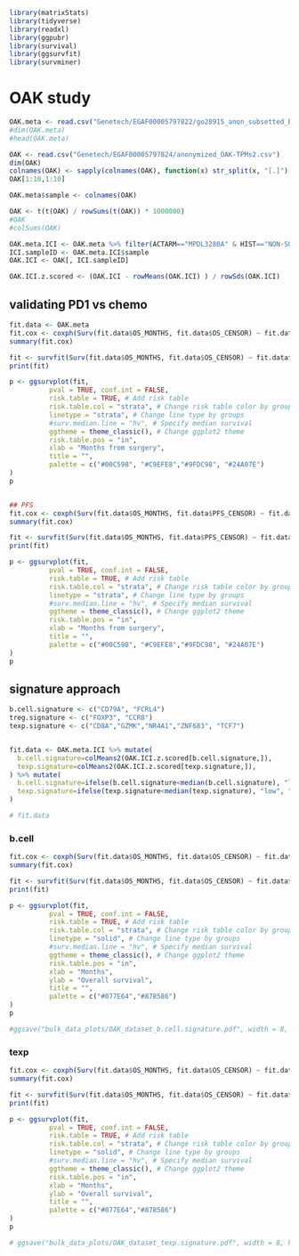 ```r
library(matrixStats)
library(tidyverse)
library(readxl)
library(ggpubr)
library(survival)
library(ggsurvfit)
library(survminer)
```

# OAK study
```r
OAK.meta <- read.csv("Genetech/EGAF00005797822/go28915_anon_subsetted_BYN_n699.csv")
#dim(OAK.meta)
#head(OAK.meta)

OAK <- read.csv("Genetech/EGAF00005797824/anonymized_OAK-TPMs2.csv")
dim(OAK)
colnames(OAK) <- sapply(colnames(OAK), function(x) str_split(x, "[.]")[[1]][2])
OAK[1:10,1:10]

OAK.meta$sample <- colnames(OAK)

OAK <- t(t(OAK) / rowSums(t(OAK)) * 1000000)
#OAK
#colSums(OAK)

OAK.meta.ICI <- OAK.meta %>% filter(ACTARM=="MPDL3280A" & HIST=="NON-SQUAMOUS")
ICI.sampleID <- OAK.meta.ICI$sample
OAK.ICI <- OAK[, ICI.sampleID]

OAK.ICI.z.scored <- (OAK.ICI - rowMeans(OAK.ICI) ) / rowSds(OAK.ICI) 

```
## validating PD1 vs chemo
```r
fit.data <- OAK.meta
fit.cox <- coxph(Surv(fit.data$OS_MONTHS, fit.data$OS_CENSOR) ~ fit.data$ACTARM, data = fit.data)
summary(fit.cox)

fit <- survfit(Surv(fit.data$OS_MONTHS, fit.data$OS_CENSOR) ~ fit.data$ACTARM, data = fit.data)
print(fit)

p <- ggsurvplot(fit,
          pval = TRUE, conf.int = FALSE,
          risk.table = TRUE, # Add risk table
          risk.table.col = "strata", # Change risk table color by groups
          linetype = "strata", # Change line type by groups
          #surv.median.line = "hv", # Specify median survival
          ggtheme = theme_classic(), # Change ggplot2 theme
          risk.table.pos = "in",
          xlab = "Months from surgery",
          title = "",
          palette = c("#00C598", "#C9EFE8","#9FDC98", "#24A07E")
)
p


## PFS
fit.cox <- coxph(Surv(fit.data$OS_MONTHS, fit.data$PFS_CENSOR) ~ fit.data$ACTARM, data = fit.data)
summary(fit.cox)

fit <- survfit(Surv(fit.data$OS_MONTHS, fit.data$PFS_CENSOR) ~ fit.data$ACTARM, data = fit.data)
print(fit)

p <- ggsurvplot(fit,
          pval = TRUE, conf.int = FALSE,
          risk.table = TRUE, # Add risk table
          risk.table.col = "strata", # Change risk table color by groups
          linetype = "strata", # Change line type by groups
          #surv.median.line = "hv", # Specify median survival
          ggtheme = theme_classic(), # Change ggplot2 theme
          risk.table.pos = "in",
          xlab = "Months from surgery",
          title = "",
          palette = c("#00C598", "#C9EFE8","#9FDC98", "#24A07E")
)
p

```


## signature approach
```r
b.cell.signature <- c("CD79A", "FCRL4")
treg.signature <- c("FOXP3", "CCR8")
texp.signature <- c("CD8A","GZMK","NR4A1","ZNF683", "TCF7")


fit.data <- OAK.meta.ICI %>% mutate(
  b.cell.signature=colMeans2(OAK.ICI.z.scored[b.cell.signature,]),
  texp.signature=colMeans2(OAK.ICI.z.scored[texp.signature,]),
) %>% mutate(
  b.cell.signature=ifelse(b.cell.signature<median(b.cell.signature), "low", "high"),
  texp.signature=ifelse(texp.signature<median(texp.signature), "low", "high"),
)

# fit.data
```

### b.cell
```r
fit.cox <- coxph(Surv(fit.data$OS_MONTHS, fit.data$OS_CENSOR) ~ fit.data$b.cell.signature, data = fit.data)
summary(fit.cox)

fit <- survfit(Surv(fit.data$OS_MONTHS, fit.data$OS_CENSOR) ~ fit.data$b.cell.signature, data = fit.data)
print(fit)

p <- ggsurvplot(fit,
          pval = TRUE, conf.int = FALSE,
          risk.table = TRUE, # Add risk table
          risk.table.col = "strata", # Change risk table color by groups
          linetype = "solid", # Change line type by groups
          #surv.median.line = "hv", # Specify median survival
          ggtheme = theme_classic(), # Change ggplot2 theme
          risk.table.pos = "in",
          xlab = "Months",
          ylab = "Overall survival",
          title = "",
          palette = c("#077E64","#878586")
)
p

#ggsave("bulk_data_plots/OAK_dataset_b.cell.signature.pdf", width = 8, height = 6)
```


### texp
```r
fit.cox <- coxph(Surv(fit.data$OS_MONTHS, fit.data$OS_CENSOR) ~ fit.data$texp.signature, data = fit.data)
summary(fit.cox)

fit <- survfit(Surv(fit.data$OS_MONTHS, fit.data$OS_CENSOR) ~ fit.data$texp.signature, data = fit.data)
print(fit)

p <- ggsurvplot(fit,
          pval = TRUE, conf.int = FALSE,
          risk.table = TRUE, # Add risk table
          risk.table.col = "strata", # Change risk table color by groups
          linetype = "solid", # Change line type by groups
          #surv.median.line = "hv", # Specify median survival
          ggtheme = theme_classic(), # Change ggplot2 theme
          risk.table.pos = "in",
          xlab = "Months",
          ylab = "Overall survival",
          title = "",
          palette = c("#077E64","#878586")
)
p

# ggsave("bulk_data_plots/OAK_dataset_texp.signature.pdf", width = 8, height = 6)
```



